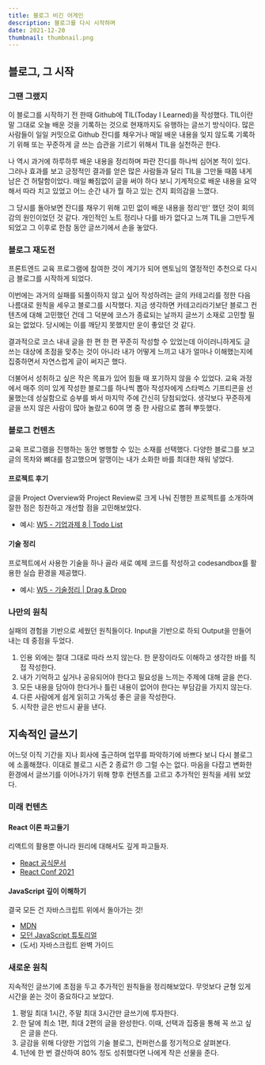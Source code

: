 ```yaml
---
title: 블로그 비긴 어게인
description: 블로그를 다시 시작하며
date: 2021-12-20
thumbnail: thumbnail.png
---
```


## 블로그, 그 시작

### 그땐 그랬지

이 블로그를 시작하기 전 한때 Github에 TIL(Today I Learned)을 작성했다. TIL이란 말 그대로 오늘 배운 것을 기록하는 것으로 현재까지도 유행하는 글쓰기 방식이다. 많은 사람들이 일일 커밋으로 Github 잔디를 채우거나 매일 배운 내용을 잊지 않도록 기록하기 위해 또는 꾸준하게 글 쓰는 습관을 기르기 위해서 TIL을 실천하곤 한다.

나 역시 과거에 하루하루 배운 내용을 정리하며 파란 잔디를 하나씩 심어본 적이 있다. 그러나 효과를 보고 긍정적인 결과를 얻은 많은 사람들과 달리 TIL을 그만둘 때쯤 내게 남은 건 허탈함이었다. 매일 빠짐없이 글을 써야 하다 보니 기계적으로 배운 내용을 요약해서 따라 치고 있었고 어느 순간 내가 뭘 하고 있는 건지 회의감을 느꼈다.

그 당시를 돌아보면 잔디를 채우기 위해 고민 없이 배운 내용을 정리'만' 했던 것이 회의감의 원인이었던 것 같다. 개인적인 노트 정리나 다를 바가 없다고 느껴 TIL을 그만두게 되었고 그 이후로 한참 동안 글쓰기에서 손을 놓았다.

### 블로그 재도전

프론트엔드 교육 프로그램에 참여한 것이 계기가 되어 멘토님의 열정적인 추천으로 다시금 블로그를 시작하게 되었다.

이번에는 과거의 실패를 되풀이하지 않고 싶어 작성하려는 글의 카테고리를 정한 다음 나름대로 원칙을 세우고 블로그를 시작했다. 지금 생각하면 카테고리라기보단 블로그 컨텐츠에 대해 고민했던 건데 그 덕분에 코스가 종료되는 날까지 글쓰기 소재로 고민할 필요는 없었다. 당시에는 이를 깨닫지 못했지만 운이 좋았던 것 같다.

결과적으로 코스 내내 글을 한 편 한 편 꾸준히 작성할 수 있었는데 아이러니하게도 글 쓰는 대상에 초점을 맞추는 것이 아니라 내가 어떻게 느끼고 내가 얼마나 이해했는지에 집중하면서 자연스럽게 글이 써지곤 했다.

더불어서 성취하고 싶은 작은 목표가 있어 힘들 때 포기하지 않을 수 있었다. 교육 과정에서 매주 의미 있게 작성한 블로그를 하나씩 뽑아 작성자에게 스타벅스 기프티콘을 선물했는데 성실함으로 승부를 봐서 마지막 주에 간신히 당첨되었다. 생각보다 꾸준하게 글을 쓰지 않은 사람이 많아 놀랐고 60여 명 중 한 사람으로 뽑혀 뿌듯했다.

### 블로그 컨텐츠

교육 프로그램을 진행하는 동안 병행할 수 있는 소재를 선택했다. 다양한 블로그를 보고 글의 목차와 뼈대를 참고했으며 알맹이는 내가 소화한 바를 최대한 채워 넣었다.

#### 프로젝트 후기

글을 Project Overview와 Project Review로 크게 나눠 진행한 프로젝트를 소개하며 잘한 점은 칭찬하고 개선할 점을 고민해보았다.

- 예시: [W5 - 기업과제 8 | Todo List](https://velog.io/@yisu-kim/pre-onboarding-assignment-8)

#### 기술 정리

프로젝트에서 사용한 기술을 하나 골라 새로 예제 코드를 작성하고 codesandbox를 활용한 실습 환경을 제공했다.

- 예시: [W5 - 기술정리 | Drag & Drop](https://velog.io/@yisu-kim/drag-and-drop)

### 나만의 원칙

실패의 경험을 기반으로 세웠던 원칙들이다. Input을 기반으로 하되 Output을 만들어 내는 데 중점을 두었다.

1. 인용 외에는 절대 그대로 따라 쓰지 않는다. 한 문장이라도 이해하고 생각한 바를 직접 작성한다.
2. 내가 기억하고 싶거나 공유되어야 한다고 필요성을 느끼는 주제에 대해 글을 쓴다.
3. 모든 내용을 담아야 한다거나 틀린 내용이 없어야 한다는 부담감을 가지지 않는다.
4. 다른 사람에게 쉽게 읽히고 가독성 좋은 글을 작성한다.
5. 시작한 글은 반드시 끝을 낸다.

## 지속적인 글쓰기

어느덧 이직 기간을 지나 회사에 출근하며 업무를 파악하기에 바쁘다 보니 다시 블로그에 소홀해졌다. 이대로 블로그 시즌 2 종료?! 😠 그럴 수는 없다. 마음을 다잡고 변화한 환경에서 글쓰기를 이어나가기 위해 향후 컨텐츠를 고르고 추가적인 원칙을 세워 보았다.

### 미래 컨텐츠

#### React 이론 파고들기

리액트의 활용뿐 아니라 원리에 대해서도 깊게 파고들자.

- [React 공식문서](https://reactjs.org/)
- [React Conf 2021](https://www.youtube.com/watch?v=FZ0cG47msEk&list=PLNG_1j3cPCaZZ7etkzWA7JfdmKWT0pMsa)

#### JavaScript 깊이 이해하기

결국 모든 건 자바스크립트 위에서 돌아가는 것!

- [MDN](https://developer.mozilla.org/ko/docs/Web/JavaScript)
- [모던 JavaScript 튜토리얼](https://ko.javascript.info/)
- (도서) 자바스크립트 완벽 가이드

### 새로운 원칙

지속적인 글쓰기에 초점을 두고 추가적인 원칙들을 정리해보았다. 무엇보다 균형 있게 시간을 쏟는 것이 중요하다고 보았다.

1. 평일 최대 1시간, 주말 최대 3시간만 글쓰기에 투자한다.
2. 한 달에 최소 1편, 최대 2편의 글을 완성한다. 이때, 선택과 집중을 통해 꼭 쓰고 싶은 글을 쓴다.
3. 글감을 위해 다양한 기업의 기술 블로그, 컨퍼런스를 정기적으로 살펴본다.
4. 1년에 한 번 결산하여 80% 정도 성취했다면 나에게 작은 선물을 준다.
